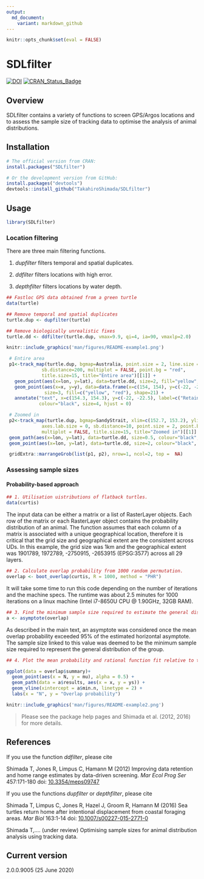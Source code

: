 ```yaml
---
output:
  md_document:
    variant: markdown_github
---
```


<!-- README.md is generated from README.Rmd. Please edit that file -->

```r
knitr::opts_chunk$set(eval = FALSE)
```


SDLfilter
=========
[![DOI](https://zenodo.org/badge/DOI/10.5281/zenodo.3631115.svg)](https://doi.org/10.5281/zenodo.3631115)
[![CRAN\_Status\_Badge](https://www.r-pkg.org/badges/version/SDLfilter)](https://cran.r-project.org/package=SDLfilter)

Overview 
--------
SDLfilter contains a variety of functions to screen GPS/Argos locations and to assess the sample size of tracking data to optimise the analysis of animal distributions. 


Installation
--------

```r
# The official version from CRAN:
install.packages("SDLfilter")

# Or the development version from GitHub:
install.packages("devtools")
devtools::install_github("TakahiroShimada/SDLfilter")
```

Usage
--------
```r
library(SDLfilter)
```


### Location filtering

There are three main filtering functions.

1. *dupfilter* filters temporal and spatial duplicates.

2. *ddfilter* filters locations with high error.

3. *depthfilter* filters locations by water depth.

```r
## Fastloc GPS data obtained from a green turtle
data(turtle)

## Remove temporal and spatial duplicates
turtle.dup <- dupfilter(turtle)

## Remove biologically unrealistic fixes 
turtle.dd <- ddfilter(turtle.dup, vmax=9.9, qi=4, ia=90, vmaxlp=2.0)
```

```r
knitr::include_graphics('man/figures/README-example1.png') 
```

```r
 # Entire area
 p1<-track_map(turtle.dup, bgmap=Australia, point.size = 2, line.size = 0.5, axes.lab.size = 0, 
             sb.distance=200, multiplot = FALSE, point.bg = "red",
             title.size=15, title="Entire area")[[1]] + 
   geom_point(aes(x=lon, y=lat), data=turtle.dd, size=2, fill="yellow", shape=21)+
   geom_point(aes(x=x, y=y), data=data.frame(x=c(154, 154), y=c(-22, -22.5)), 
              size=3, fill=c("yellow", "red"), shape=21) + 
   annotate("text", x=c(154.3, 154.3), y=c(-22, -22.5), label=c("Retained", "Removed"), 
            colour="black", size=4, hjust = 0)

 # Zoomed in
 p2<-track_map(turtle.dup, bgmap=SandyStrait, xlim=c(152.7, 153.2), ylim=(c(-25.75, -25.24)), 
             axes.lab.size = 0, sb.distance=10, point.size = 2, point.bg = "red", line.size = 0.5, 
             multiplot = FALSE, title.size=15, title="Zoomed in")[[1]] + 
 geom_path(aes(x=lon, y=lat), data=turtle.dd, size=0.5, colour="black", linetype=1) + 
 geom_point(aes(x=lon, y=lat), data=turtle.dd, size=2, colour="black", shape=21, fill="yellow")

 gridExtra::marrangeGrob(list(p1, p2), nrow=1, ncol=2, top =  NA)
```



### Assessing sample sizes

#### Probability-based approach

```r
## 1. Utilisation uistributions of flatback turtles.
data(curtis)
```
The input data can be either a matrix or a list of RasterLayer objects. Each row of the matrix or each RasterLayer object contains the probability distribution of an animal. The function assumes that each column of a matrix is associated with a unique geographical location, therefore it is critical that the grid size and geographical extent are the consistent across UDs. In this example, the grid size was 1km and the geographical extent was 1901789, 1972789, -2750915, -2653915 (EPSG:3577) across all 29 layers.

```r
## 2. Calculate overlap probability from 1000 random permutation.
overlap <- boot_overlap(curtis, R = 1000, method = "PHR")
```
It will take some time to run this code depending on the number of iterations and the machine specs. The runtime was about 2.5 minutes for 1000 iterations on a linux machine (Intel i7-8650U CPU @ 1.90GHz, 32GB RAM).

```r
## 3. Find the minimum sample size required to estimate the general distribution.
a <- asymptote(overlap)
```
As described in the main text, an asymptote was considered once the mean overlap probability exceeded 95% of the estimated horizontal asymptote. The sample size linked to this value was deemed to be the minimum sample size required to represent the general distribution of the group.

```r
## 4. Plot the mean probability and rational function fit relative to the sample sizes.
```

```r
ggplot(data = overlap$summary)+
  geom_point(aes(x = N, y = mu), alpha = 0.5) + 
  geom_path(data = a$results, aes(x = x, y = ys)) + 
  geom_vline(xintercept = a$min.n, linetype = 2) +
  labs(x = "N", y = "Overlap probability")
```

```r
knitr::include_graphics('man/figures/README-example2.png') 
```

> Please see the package help pages and Shimada et al. (2012, 2016) for more details.


References
--------

If you use the function *ddfilter*, please cite

Shimada T, Jones R, Limpus C, Hamann M (2012) Improving data retention and home range estimates by data-driven screening. *Mar Ecol Prog Ser* 457:171-180 doi: [10.3354/meps09747](http://dx.doi.org/10.3354/meps09747)

If you use the functions *dupfilter* or *depthfilter*, please cite

Shimada T, Limpus C, Jones R, Hazel J, Groom R, Hamann M (2016) Sea turtles return home after intentional displacement from coastal foraging areas. *Mar Biol* 163:1-14 doi: [10.1007/s00227-015-2771-0](http://dx.doi.org/10.1007/s00227-015-2771-0)


Shimada T,.... (under review) Optimising sample sizes for animal distribution analysis using tracking data. 


Current version
--------
2.0.0.9005 (25 June 2020)


